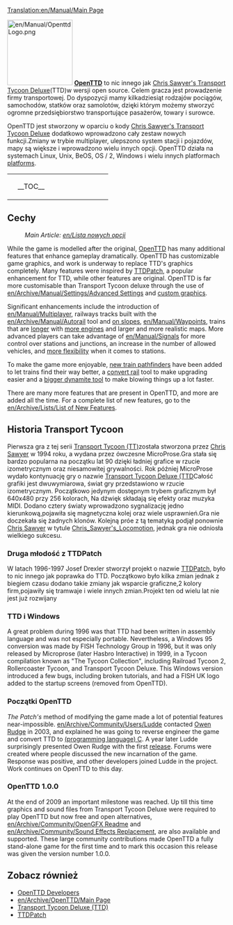 [[Translation:en/Manual/Main Page]]
{{en/Manual/Navigation}}

[[File:en/Manual/OpenttdLogo.png|left|150px]]
[http://www.openttd.org/ '''OpenTTD'''] to nic innego jak [http://www.chrissawyer.com/info.htm Chris Sawyer's Transport Tycoon Deluxe](TTD)w wersji open source. Celem gracza jest prowadzenie firmy transportowej. Do dyspozycji mamy kilkadziesiąt rodzajów pociągów, samochodów, statków oraz samolotów, dzięki którym możemy stworzyć ogromne przedsiębiorstwo transportujące pasażerów, towary i surowce.


OpenTTD jest stworzony w oparciu  o kody [http://www.chrissawyer.com/info.htm Chris Sawyer's Transport Tycoon Deluxe] dodatkowo wprowadzono cały zestaw nowych funkcji.Zmiany w trybie multiplayer, ulepszono system stacji i pojazdów, mapy są większe i wprowadzono wielu innych opcji. OpenTTD działa na systemach Linux, Unix, BeOS, OS / 2, Windows i wielu innych platformach [[en/Archive/Compilation and Ports/Operating system|platforms]].

{| align="center"
|colspan=2 style="background:none; border:0px"|
|width=200 style="background:none; border:0px"| __TOC__
|style="background:none; border:0px"| [[File:en/Manual/Intro screen.png|frame|center|OpenTTD [[en/Manual/Game interface#main-window-contents|intro screen]]]]
|}

==Cechy==
:''Main Article: [[en/Lista nowych opcji]]''

While the game is modelled after the original, [http://www.openttd.org/ OpenTTD] has many additional features that enhance gameplay dramatically. OpenTTD has customizable game graphics, and work is underway to replace TTD's graphics completely. Many features were inspired by [http://www.ttdpatch.net/ TTDPatch], a popular enhancement for TTD, while other features are original. OpenTTD is far more customisable than Transport Tycoon deluxe through the use of [[en/Archive/Manual/Settings/Advanced Settings]] and [[en/Manual/NewGRF|custom graphics]].

Significant enhancements include the introduction of [[en/Manual/Multiplayer]], railways tracks built with the [[en/Archive/Manual/Autorail]] tool and [[en/Archive/Manual/Settings/Build on slopes|on slopes]], [[en/Manual/Waypoints]], trains that are [[en/Archive/Manual/Settings/Mammoth trains|longer]] with [[en/Archive/Manual/Multiheaded trains|more engines]] and larger and more realistic maps. More advanced players can take advantage of [[en/Manual/Signals]] for more control over stations and junctions, an increase in the number of allowed vehicles, and [[en/Archive/Manual/Settings/Nonuniform stations|more flexibility]] when it comes to stations.

To make the game more enjoyable, [[en/Archive/Manual/Yet Another PBS Patch|new train pathfinders]] have been added to let trains find their way better, a [[en/Manual/Convert rail|convert rail]] tool to make upgrading easier and a [[en/Archive/Manual/Settings/Extra dynamite|bigger dynamite tool]] to make blowing things up a lot faster.

There are many more features that are present in OpenTTD, and more are added all the time. For a complete list of new features, go to the [[en/Archive/Lists/List of New Features]].

==Historia Transport Tycoon==
Pierwsza gra z tej serii [http://pl.wikipedia.org/wiki/Transport_Tycoon  Transport Tycoon (TT)]została stworzona przez [http://www.chrissawyer.com/ Chris Sawyer] w 1994 roku, a wydana przez ówczesne MicroProse.Gra stała się bardzo popularna na początku lat 90 dzięki ładniej grafice w rzucie izometrycznym oraz niesamowitej grywalności. Rok później MicroProse wydało kontynuację gry o nazwie [http://pl.wikipedia.org/wiki/Transport_Tycoon_Deluxe Transport Tycoon Deluxe (TTD]Całość grafiki jest dwuwymiarowa, świat gry przedstawiono w rzucie izometrycznym. Początkowo jedynym dostępnym trybem graficznym był 640x480 przy 256 kolorach, Na dźwięk składają się efekty oraz muzyka MIDI.
Dodano  cztery światy wprowadzono sygnalizację jedno kierunkową,pojawiła się magnetyczna kolej oraz wiele usprawnień.Gra nie doczekała się żadnych klonów. Kolejną próe z tą tematyką podjął ponownie [http://www.chrissawyer.com/ Chris Sawyer] w tytule [http://pl.wikipedia.org/wiki/Chris_Sawyer's_Locomotion Chris_Sawyer's_Locomotion], jednak gra nie odniosła wielkiego sukcesu.

===Druga młodość z TTDPatch===
W latach 1996-1997 Josef Drexler stworzył projekt o nazwie [http://www.ttdpatch.net/ TTDPatch], było to nic innego jak poprawka do TTD. Początkowo było kilka zmian jednak z biegiem czasu dodano takie zmiany jak wsparcie graficzne,2 kolory firm,pojawiły się tramwaje i wiele innych zmian.Projekt ten od wielu lat nie jest już rozwijany

===TTD i Windows===
A great problem during 1996 was that TTD had been written in assembly language and was not especially portable. Nevertheless, a Windows 95 conversion was made by FISH Technology Group in 1996, but it was only released by Microprose (later Hasbro Interactive) in 1999, in a Tycoon compilation known as "The Tycoon Collection", including Railroad Tycoon 2, Rollercoaster Tycoon, and Transport Tycoon Deluxe. This Windows version introduced a few bugs, including broken tutorials, and had a FISH UK logo added to the startup screens (removed from OpenTTD).

===Początki OpenTTD===
''The Patch's'' method of modifying the game made a lot of potential features near-impossible. [[en/Archive/Community/Users/Ludde]] contacted [http://www.tt-forums.net/ Owen Rudge] in 2003, and explained he was going to reverse engineer the game and convert TTD to [https://www.wikipedia.org/wiki/C (programming language) C]. A year later Ludde surprisingly presented Owen Rudge with the first [https://www.wikipedia.org/wiki/Software_release release]. Forums were created where people discussed the new incarnation of the game. Response was positive, and other developers joined Ludde in the project. Work continues on OpenTTD to this day.

===OpenTTD 1.0.0===
At the end of 2009 an important milestone was reached. Up till this time graphics and sound files from Transport Tycoon Deluxe were required to play OpenTTD but now free and open alternatives, [[en/Archive/Community/OpenGFX Readme]] and [[en/Archive/Community/Sound Effects Replacement]], are also available and supported. These large community contributions made OpenTTD a fully stand-alone game for the first time and to mark this occasion this release was given the version number 1.0.0.

==Zobacz również==
*[[en/Archive/Community/Developers|OpenTTD Developers]]
*[[en/Archive/OpenTTD/Main Page]]
*[https://www.wikipedia.org/wiki/Transport_Tycoon Transport Tycoon Deluxe (TTD)]
*[http://www.ttdpatch.net/ TTDPatch]